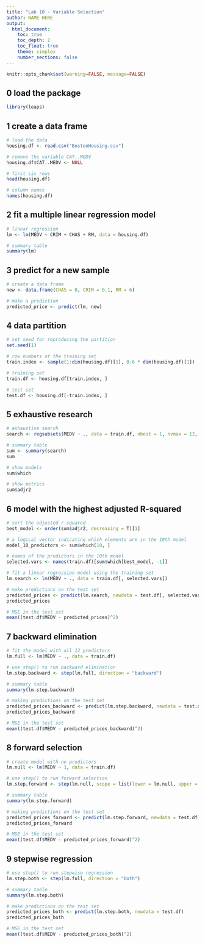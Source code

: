 ```yaml
---
title: "Lab 10 - Variable Selection"
author: NAME HERE
output:
  html_document:
    toc: true
    toc_depth: 2
    toc_float: true
    theme: simplex
    number_sections: false
---
```


```r
knitr::opts_chunk$set(warning=FALSE, message=FALSE)
```

## 0 load the package 
```r
library(leaps)

```

## 1 create a data frame
```r
# load the data 
housing.df <- read.csv("BostonHousing.csv")

# remove the variable CAT..MEDV
housing.df$CAT..MEDV <- NULL

# first six rows
head(housing.df)

# column names 
names(housing.df)

```

## 2 fit a multiple linear regression model
```r
# linear regression 
lm <- lm(MEDV ~ CRIM + CHAS + RM, data = housing.df)

# summary table 
summary(lm)

```

## 3 predict for a new sample  
```r
# create a data frame 
new <- data.frame(CHAS = 0, CRIM = 0.1, RM = 6)

# make a prediction 
predicted_price <- predict(lm, new)
```

## 4 data partition 
```r
# set seed for reproducing the partition 
set.seed(1)

# row numbers of the training set 
train.index <- sample(1:dim(housing.df)[1], 0.6 * dim(housing.df)[1])

# training set 
train.df <- housing.df[train.index, ]

# test set 
test.df <- housing.df[-train.index, ]
```

## 5 exhaustive research 
```r
# exhaustive search
search <- regsubsets(MEDV ~ ., data = train.df, nbest = 1, nvmax = 12, method = "exhaustive")

# summary table 
sum <- summary(search)
sum

# show models
sum$which

# show metrics
sum$adjr2
```

## 6 model with the highest adjusted R-squared 
```r
# sort the adjusted r-squared 
best_model <- order(sum$adjr2, decreasing = T)[1]

# a logical vector indicating which elements are in the 10th model
model_10_predictors <- sum$which[10, ]

# names of the predictors in the 10th model 
selected.vars <- names(train.df)[sum$which[best_model, -1]]

# fit a linear regression model using the training set 
lm.search <- lm(MEDV ~ ., data = train.df[, selected.vars])

# make predictions on the test set 
predicted_prices <- predict(lm.search, newdata = test.df[, selected.vars])
predicted_prices

# MSE in the test set 
mean((test.df$MEDV - predicted_prices)^2)

```

## 7 backward elimination 
```r
# fit the model with all 12 predictors  
lm.full <- lm(MEDV ~ ., data = train.df)

# use step() to run backward elimination 
lm.step.backward <- step(lm.full, direction = "backward")

# summary table 
summary(lm.step.backward)

# making predictions on the test set
predicted_prices_backward <- predict(lm.step.backward, newdata = test.df)
predicted_prices_backward

# MSE in the test set 
mean((test.df$MEDV - predicted_prices_backward)^2)

```

## 8 forward selection
```r
# create model with no predictors
lm.null <- lm(MEDV ~ 1, data = train.df)

# use step() to run forward selection  
lm.step.forward <- step(lm.null, scope = list(lower = lm.null, upper = lm.full), direction = "forward")

# summary table 
summary(lm.step.forward)

# making predictions on the test set
predicted_prices_forward <- predict(lm.step.forward, newdata = test.df)
predicted_prices_forward

# MSE in the test set 
mean((test.df$MEDV - predicted_prices_forward)^2)

```

## 9 stepwise regression 
```r
# use step() to run stepwise regression  
lm.step.both <- step(lm.full, direction = "both")

# summary table 
summary(lm.step.both)

# make predictions on the test set
predicted_prices_both <- predict(lm.step.both, newdata = test.df)
predicted_prices_both

# MSE in the test set 
mean((test.df$MEDV - predicted_prices_both)^2)

```